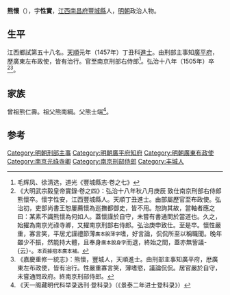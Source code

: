 {{明清人物信息框
| 姓名 = 熊懷
| 原名 =
| 圖片名稱 = 
| 圖片大小 = 220px
| 圖片說明 = 
| 最高職務 = 南京刑部右侍郎
| 國家 = 大明
| 爵位 =
| 籍貫 = [[江西|江西]][[南昌府|南昌府]][[豐城縣|豐城縣]]
| 族裔 = 
| 字號 = 字性實
| 室名 = 
| 諡號 = 
| 出生日期 = 宣德五年（1431年）
| 出生地點 = 
| 逝世日期 = 弘治十八年（1505年）
| 逝世地點 = 
| 墓葬 =
| 配偶 =
| 親屬 = 
| 出身 = 
*天順元年丁丑科同進士出身
| 經歷 = 
| 著作 =
}}

'''熊懷'''（{{bd|1431年||1505年||X}}），字'''性實'''，[[江西|江西]][[南昌府|南昌府]][[豐城縣|豐城縣]]人，[[明朝|明朝]]政治人物。

==生平==
江西鄉試第五十八名。[[天顺_(明朝)|天順]]元年（1457年）丁丑科[[進士|進士]]。由刑部主事知[[廣平府|廣平府]]，歷廣東左布政使，皆有治行。官至南京刑部右侍郎<ref>毛辉凤、徐清选，道光《豐城縣志·卷之七》</ref>。弘治十八年（1505年）卒<ref>《大明武宗毅皇帝實錄·卷之四》：弘治十八年秋八月庚辰 致仕南京刑部右侍郎熊懷卒。懷字性安，江西豐城縣人。天順丁丑進士。由部屬歷官至布政使。弘治初，吏部尚書王恕屢薦懷為巡撫都御史，皆不用。恕詢其故，當軸者應之曰：某素不識熊懷為何如人。蓋懷謹於自守，未嘗有書通問於當道也。久之，始擢為南京光祿寺卿，又擢南京刑部右侍郎。弘治庚申致仕。至是卒。懷性嚴重，寡言笑，平居尤謹禮節薄<small>廣本脫薄字</small>嗜，好言論，侃侃所至以稱職聞。晚年雖少不振，然能持大體，且奉身<small>廣本脫身字</small>而退，終始之間，蓋亦無訾議-{云}-。<small>本頁據抱本廣本補。</small></ref><ref>《嘉慶重修一統志》：熊懷，豐城人，天順進士。由刑部主事知廣平府，厯廣東左布政使，皆有治行。性嚴重寡言笑，薄嗜慾，議論侃侃。居官嚴於自守，未嘗通問政府。終南京刑部侍郎。</ref>。

==家族==
曾祖熊仁壽。祖父熊南綱。父熊士端<ref>《天一阁藏明代科举录选刊·登科录》（《景泰二年进士登科录》）</ref>。

==参考==
{{reflist}}
{{明朝人物小作品}}
{{天順元年丁丑科殿試金榜}}
{{DEFAULTSORT:Xiong熊}}

[[Category:明朝刑部主事|Category:明朝刑部主事]]
[[Category:明朝廣平府知府|Category:明朝廣平府知府]]
[[Category:明朝廣東布政使|Category:明朝廣東布政使]]
[[Category:南京光祿寺卿|Category:南京光祿寺卿]]
[[Category:南京刑部侍郎|Category:南京刑部侍郎]]
[[Category:丰城人|Category:丰城人]]